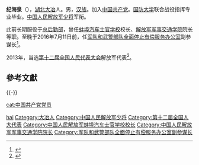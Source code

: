 '''纪海泉'''（{{bd|1958年|11月|}}），[[湖北|湖北]][[大冶|大冶]]人。男，[[汉族|汉族]]。加入[[中国共产党|中国共产党]]。[[国防大学|国防大学]]联合战役指挥专业毕业。[[中国人民解放军少将|中国人民解放军少将]]军衔。

此前长期服役于[[总后勤部|总后勤部]]，曾任[[蚌埠汽车士官学校|蚌埠汽车士官学校]]校长、[[解放军军事交通学院|解放军军事交通学院]]院长等职。至晚于2016年7月11日前，任[[军队和武警部队全面停止有偿服务办公室|军队和武警部队全面停止有偿服务办公室]]副参谋长<ref>{{cite web|publisher=澎湃新闻|title=纪海泉任军队和武警部队全面停止有偿服务办公室副参谋长|accessdate=2016-08-01|url=http://www.thepaper.cn/newsDetail_forward_1497707|archive-url=https://web.archive.org/web/20160814163500/http://www.thepaper.cn/newsDetail_forward_1497707|archive-date=2016-08-14|dead-url=yes}}</ref>。

2013年，当选[[第十二届全国人民代表大会|第十二届全国人民代表大会]]解放军代表<ref>{{cite news|title=全国人大代表信息-纪海泉|url=http://210.82.31.1:8084/delegate/viewDelegate.action?dbid=122824|accessdate=2013-04-05|newspaper=全国人大网|archive-url=https://web.archive.org/web/20160305230509/http://www.npc.gov.cn/delegate/viewDelegate.action?dbid=122824|archive-date=2016-03-05|dead-url=yes}}</ref>。

==參考文獻==
{{reflist}}

{{-}}
{{start box}}
{{s-mil|pla}}
{{s-before|[[]]}}
{{s-title|[[中国人民解放军军事交通学院|中国人民解放军军事交通学院]]院长|？—2016年7月}}
{{s-after|[[李明|李明]]}}
{{end box}}

{{DEFAULTSORT:ji haiquan}}
[[Category:纪姓|hai]]
[[Category:大冶人|Category:大冶人]]
[[Category:中国人民解放军少将|Category:中国人民解放军少将]]
[[Category:第十二届全国人大代表|Category:第十二届全国人大代表]]
[[Category:中国人民解放军蚌埠汽车士官学校校长|Category:中国人民解放军蚌埠汽车士官学校校长]]
[[Category:中国人民解放军军事交通学院院长|Category:中国人民解放军军事交通学院院长]]
[[Category:军队和武警部队全面停止有偿服务办公室副参谋长|Category:军队和武警部队全面停止有偿服务办公室副参谋长]]
[[cat:中国共产党党员|cat:中国共产党党员]]